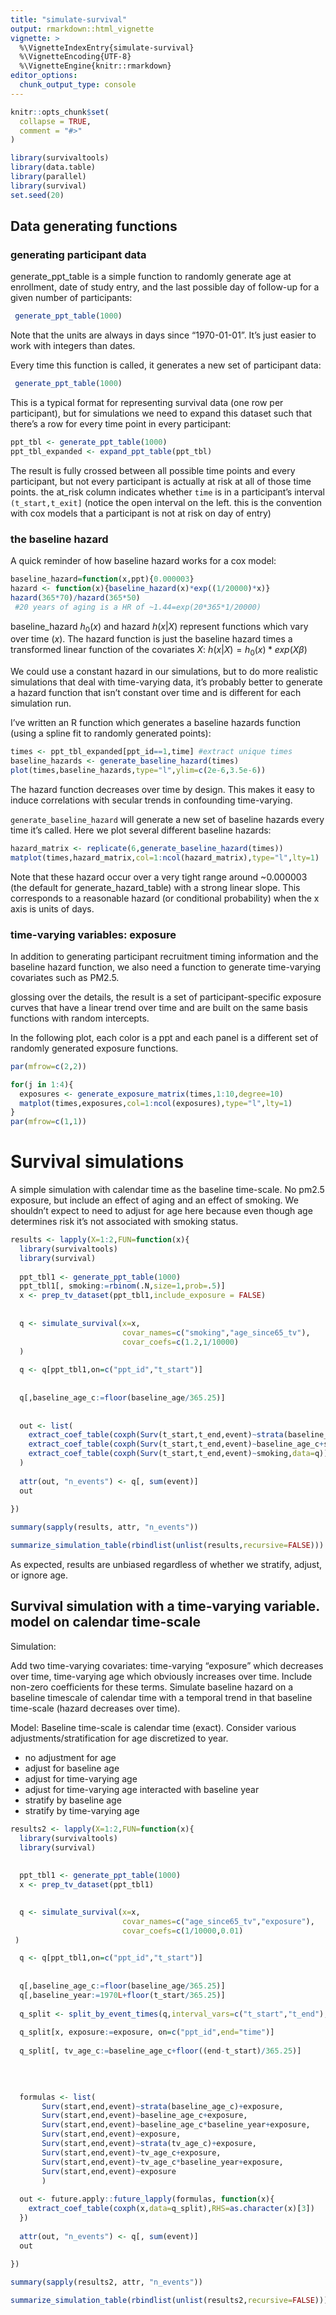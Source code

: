 ```yaml
---
title: "simulate-survival"
output: rmarkdown::html_vignette
vignette: >
  %\VignetteIndexEntry{simulate-survival}
  %\VignetteEncoding{UTF-8}
  %\VignetteEngine{knitr::rmarkdown}
editor_options: 
  chunk_output_type: console
---
```


```r
knitr::opts_chunk$set(
  collapse = TRUE,
  comment = "#>"
)
```

```r
library(survivaltools)
library(data.table)
library(parallel)
library(survival)
set.seed(20)
```


## Data generating functions

### generating participant data

generate_ppt_table is a simple function to randomly generate age at enrollment, date of study entry, and the last possible day of follow-up for a given number of participants:
```r
 generate_ppt_table(1000)
```
Note that the units are always in days since "1970-01-01". It's just easier to work with integers than dates. 

Every time this function is called, it generates a new set of participant data: 
```r
 generate_ppt_table(1000)
```


This is a typical format for representing survival data (one row per participant), but for simulations we need to expand this dataset such that there's a row for every time point in every participant:

```r
ppt_tbl <- generate_ppt_table(1000)
ppt_tbl_expanded <- expand_ppt_table(ppt_tbl)
```
The result is fully crossed between all possible time points and every participant, but not every participant is actually at risk at all of those time points. the at_risk column indicates whether `time` is in a participant's interval `(t_start,t_exit]` (notice the open interval on the left. this is the convention with cox models that a participant is not at risk on day of entry)


### the baseline hazard
A quick reminder of how baseline hazard works for a cox model:

```r
baseline_hazard=function(x,ppt){0.000003}
hazard <- function(x){baseline_hazard(x)*exp((1/20000)*x)}
hazard(365*70)/hazard(365*50)
 #20 years of aging is a HR of ~1.44=exp(20*365*1/20000)
```

baseline_hazard $h_0(x)$ and hazard $h(x|X)$ represent functions which vary over time ($x$). The hazard function is just the baseline hazard times a transformed linear function of the covariates $X$: 
$h(x|X)=h_0(x)*exp(X\beta)$

We could use a constant hazard in our simulations, but to do more realistic simulations that deal with time-varying data, it's probably better to generate a hazard function that isn't constant over time and is different for each simulation run.

I've written an R function which generates a baseline hazards function (using a spline fit to randomly generated points):


```r
times <- ppt_tbl_expanded[ppt_id==1,time] #extract unique times
baseline_hazards <- generate_baseline_hazard(times)
plot(times,baseline_hazards,type="l",ylim=c(2e-6,3.5e-6))
```

The hazard function decreases over time by design. This makes it easy to induce
correlations with secular trends in confounding time-varying.

`generate_baseline_hazard` will generate a new set of baseline hazards every time it's called. Here we plot several different baseline hazards:

```r
hazard_matrix <- replicate(6,generate_baseline_hazard(times))
matplot(times,hazard_matrix,col=1:ncol(hazard_matrix),type="l",lty=1)
```

Note that these hazard occur over a very tight range around ~0.000003 (the default for generate_hazard_table) with a strong linear slope. This corresponds to a reasonable hazard (or conditional probability) when the x axis is units of days.

### time-varying variables:  exposure

In addition to generating participant recruitment timing information and the baseline hazard function, we also need a function to generate time-varying covariates such as PM2.5.

glossing over the details, the result is a set of participant-specific exposure curves that have a linear trend over time and are built on the same basis functions with random intercepts.

In the following plot, each color is a ppt and each panel is a different set of randomly generated exposure functions.

```r
par(mfrow=c(2,2))

for(j in 1:4){
  exposures <- generate_exposure_matrix(times,1:10,degree=10)
  matplot(times,exposures,col=1:ncol(exposures),type="l",lty=1)
}
par(mfrow=c(1,1))
```



# Survival simulations



A simple simulation with calendar time as the baseline time-scale.
No pm2.5 exposure, but include an effect of aging and an effect of smoking.
We shouldn't expect to need to adjust for age here because even though age determines
risk it's not associated with smoking status.
```r

results <- lapply(X=1:2,FUN=function(x){
  library(survivaltools)
  library(survival)
  
  ppt_tbl1 <- generate_ppt_table(1000)
  ppt_tbl1[, smoking:=rbinom(.N,size=1,prob=.5)]
  x <- prep_tv_dataset(ppt_tbl1,include_exposure = FALSE)
  
  
  q <- simulate_survival(x=x,
                         covar_names=c("smoking","age_since65_tv"),
                         covar_coefs=c(1.2,1/10000)
  )
  
  q <- q[ppt_tbl1,on=c("ppt_id","t_start")]
  
  
  q[,baseline_age_c:=floor(baseline_age/365.25)]
  
  
  out <- list(
    extract_coef_table(coxph(Surv(t_start,t_end,event)~strata(baseline_age_c)+smoking,data=q)),
    extract_coef_table(coxph(Surv(t_start,t_end,event)~baseline_age_c+smoking,data=q)),
    extract_coef_table(coxph(Surv(t_start,t_end,event)~smoking,data=q))
  )
  
  attr(out, "n_events") <- q[, sum(event)]
  out
  
}) 

```


```r
summary(sapply(results, attr, "n_events"))
```

```r
summarize_simulation_table(rbindlist(unlist(results,recursive=FALSE)))
```

As expected, results are unbiased regardless of whether we stratify, adjust, or ignore age.




## Survival simulation with a time-varying variable. model on calendar time-scale

Simulation:

Add two time-varying covariates:  time-varying "exposure" which decreases over time, time-varying age which obviously increases over time. Include non-zero coefficients for these terms. Simulate baseline hazard on a baseline timescale of calendar time with a temporal trend in that baseline time-scale (hazard decreases over time). 


Model:
Baseline time-scale is calendar time (exact). Consider various adjustments/stratification for age discretized to year.

- no adjustment for age
- adjust for baseline age
- adjust for time-varying age
- adjust for time-varying age interacted with baseline year
- stratify by baseline age
- stratify by time-varying age



```r



results2 <- lapply(X=1:2,FUN=function(x){
  library(survivaltools)
  library(survival)
  
  
  ppt_tbl1 <- generate_ppt_table(1000)
  x <- prep_tv_dataset(ppt_tbl1)
  

  q <- simulate_survival(x=x,
                         covar_names=c("age_since65_tv","exposure"),
                         covar_coefs=c(1/10000,0.01)
 )

  q <- q[ppt_tbl1,on=c("ppt_id","t_start")]
  
  
  q[,baseline_age_c:=floor(baseline_age/365.25)]
  q[,baseline_year:=1970L+floor(t_start/365.25)]
  
  q_split <- split_by_event_times(q,interval_vars=c("t_start","t_end"),id_var="ppt_id",event_indicator="event")
  
  q_split[x, exposure:=exposure, on=c("ppt_id",end="time")]
  
  q_split[, tv_age_c:=baseline_age_c+floor((end-t_start)/365.25)]
  
  

  
  formulas <- list(
       Surv(start,end,event)~strata(baseline_age_c)+exposure,
       Surv(start,end,event)~baseline_age_c+exposure,
       Surv(start,end,event)~baseline_age_c*baseline_year+exposure,
       Surv(start,end,event)~exposure,
       Surv(start,end,event)~strata(tv_age_c)+exposure,
       Surv(start,end,event)~tv_age_c+exposure,
       Surv(start,end,event)~tv_age_c*baseline_year+exposure,
       Surv(start,end,event)~exposure
       )
  
  out <- future.apply::future_lapply(formulas, function(x){
    extract_coef_table(coxph(x,data=q_split),RHS=as.character(x)[3])
  })
  
  attr(out, "n_events") <- q[, sum(event)]
  out
  
}) 


```


```r
summary(sapply(results2, attr, "n_events"))
```

```r
summarize_simulation_table(rbindlist(unlist(results2,recursive=FALSE)))
```
